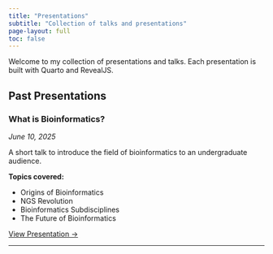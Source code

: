 ```yaml
---
title: "Presentations"
subtitle: "Collection of talks and presentations"
page-layout: full
toc: false
---
```


Welcome to my collection of presentations and talks. Each presentation is built with Quarto and RevealJS.

## Past Presentations

### What is Bioinformatics?
*June 10, 2025*

A short talk to introduce the field of bioinformatics to an undergraduate audience.

**Topics covered:**  

-   Origins of Bioinformatics  
-   NGS Revolution  
-   Bioinformatics Subdisciplines  
-   The Future of Bioinformatics  

[View Presentation →](what_is_bioinformatics/){.btn .btn-primary}

---
